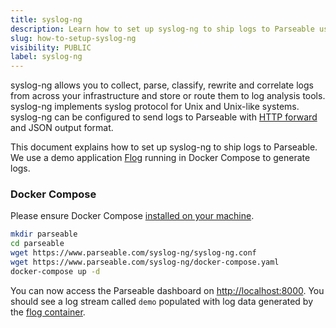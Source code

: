 ```yaml
---
title: syslog-ng
description: Learn how to set up syslog-ng to ship logs to Parseable using a demo application Flog running in Docker Compose to generate logs.
slug: how-to-setup-syslog-ng
visibility: PUBLIC
label: syslog-ng
---
```


<head>
<title>How to Set Up Syslog-ng to Parseable | Parseable</title>
<meta charSet="utf-8" />
<meta name="twitter:card" content="summary" />
</head>

syslog-ng allows you to collect, parse, classify, rewrite and correlate logs from across your infrastructure and store or route them to log analysis tools. syslog-ng implements syslog protocol for Unix and Unix-like systems. syslog-ng can be configured to send logs to Parseable with [HTTP forward](https://www.syslog-ng.com/technical-documents/doc/syslog-ng-open-source-edition/3.37/administration-guide/40#TOPIC-1829058) and JSON output format.

This document explains how to set up syslog-ng to ship logs to Parseable. We use a demo application [Flog](https://github.com/mingrammer/flog) running in Docker Compose to generate logs.

### Docker Compose

Please ensure Docker Compose [installed on your machine](https://docs.docker.com/compose/install/).

```bash
mkdir parseable
cd parseable
wget https://www.parseable.com/syslog-ng/syslog-ng.conf
wget https://www.parseable.com/syslog-ng/docker-compose.yaml
docker-compose up -d
```

You can now access the Parseable dashboard on [http://localhost:8000](http://localhost:8000). You should see a log stream called `demo` populated with log data generated by the [flog container](https://github.com/mingrammer/flog).
